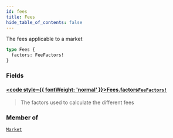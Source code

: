 ```yaml
---
id: fees
title: Fees
hide_table_of_contents: false
---
```








The fees applicable to a market

```graphql
type Fees {
  factors: FeeFactors!
}
```


### Fields

#### [<code style={{ fontWeight: 'normal' }}>Fees.<b>factors</b></code>](#)<Bullet />[`FeeFactors!`](/testnet/api/graphql/objects/fee-factors) <Badge class="secondary" text="non-null"/> <Badge class="secondary" text="object"/>
> The factors used to calculate the different fees
> 



### Member of

[`Market`](/testnet/api/graphql/objects/market)  <Badge class="secondary" text="object"/>



